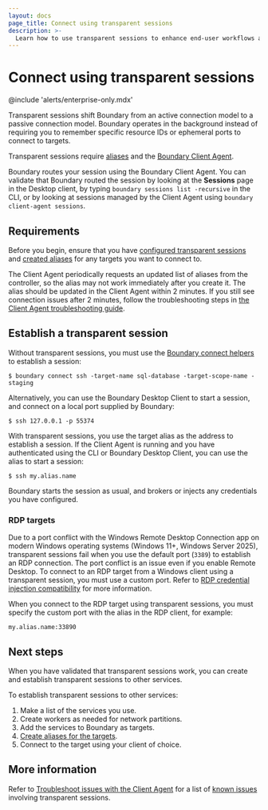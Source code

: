 ```yaml
---
layout: docs
page_title: Connect using transparent sessions
description: >-
  Learn how to use transparent sessions to enhance end-user workflows and simplify target access.
---
```


# Connect using transparent sessions

@include 'alerts/enterprise-only.mdx'

Transparent sessions shift Boundary from an active connection model to a passive connection model. Boundary operates in the background instead of requiring you to remember specific resource IDs or ephemeral ports to connect to targets.

Transparent sessions require [aliases](/boundary/docs/targets/configuration) and the [Boundary Client Agent](/boundary/docs/client-agent).

Boundary routes your session using the Boundary Client Agent.
You can validate that Boundary routed the session by looking at the **Sessions** page in the Desktop client, by typing `boundary sessions list -recursive` in the CLI, or by looking at sessions managed by the Client Agent using `boundary client-agent sessions`.

## Requirements

Before you begin, ensure that you have [configured transparent sessions](/boundary/docs/targets/configuration/configure-transparent-sessions) and [created aliases](/boundary/docs/targets/configuration/create-target-alias) for any targets you want to connect to.

The Client Agent periodically requests an updated list of aliases from the controller, so the alias may not work immediately after you create it.
The alias should be updated in the Client Agent within 2 minutes. If you still see connection issues after 2 minutes, follow the troubleshooting steps in [the Client Agent troubleshooting guide](/boundary/docs/client-agent/troubleshoot).

## Establish a transparent session

Without transparent sessions, you must use the [Boundary connect helpers](/boundary/docs/targets/connections/connect-helpers) to establish a session:

```shell-session
$ boundary connect ssh -target-name sql-database -target-scope-name -staging
```

Alternatively, you can use the Boundary Desktop Client to start a session, and connect on a local port supplied by Boundary:

```shell-session
$ ssh 127.0.0.1 -p 55374
```

With transparent sessions, you use the target alias as the address to establish a session. If the Client Agent is running and you have authenticated using the CLI or Boundary Desktop Client, you can use the alias to start a session:

```shell-session
$ ssh my.alias.name
```

Boundary starts the session as usual, and brokers or injects any credentials you have configured.

### RDP targets

Due to a port conflict with the Windows Remote Desktop Connection app on modern Windows operating systems (Windows 11+, Windows Server 2025), transparent sessions fail when you use the default port (`3389`) to establish an RDP connection.
The port conflict is an issue even if you enable Remote Desktop.
To connect to an RDP target from a Windows client using a transparent session, you must use a custom port.
Refer to [RDP credential injection compatibility](/boundary/docs/credentials/rdp-testing-and-compatibility-matrix) for more information.

When you connect to the RDP target using transparent sessions, you must specify the custom port with the alias in the RDP client, for example:

`my.alias.name:33890`

## Next steps

When you have validated that transparent sessions work, you can create and establish transparent sessions to other services.

To establish transparent sessions to other services:

1. Make a list of the services you use.
1. Create workers as needed for network partitions.
1. Add the services to Boundary as targets.
1. [Create aliases for the targets](/boundary/docs/targets/configuration/create-target-alias).
1. Connect to the target using your client of choice.

## More information

Refer to [Troubleshoot issues with the Client Agent](/boundary/docs/client-agent/troubleshoot) for a list of [known issues](/boundary/docs/client-agent/troubleshoot#transparent-sessions-known-issues) involving transparent sessions.
